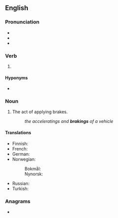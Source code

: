 ==English==

===Pronunciation===
* {{IPA|/ˈbɹeɪkɪŋ/|lang=en}}
* {{homophones|breaking|lang=en}}
* {{rhymes|eɪkɪŋ|lang=en}}

===Verb===
{{head|en|verb form}}

# {{present participle of|brake|lang=en}}

====Hyponyms====
* {{l|en|aerobraking}}

===Noun===
{{en-noun|~}}

# The act of applying brakes.
#: ''the acceleratings and '''brakings''' of a vehicle''

====Translations====
{{trans-top|applying of brakes}}
* Finnish: {{t+|fi|jarrutus}}
* French: {{t+|fr|freinage|m}}
* German: {{t+|de|Bremsen|n}}
* Norwegian:
*: Bokmål: {{t|nb|bremsing|m|f}}
*: Nynorsk: {{t|nn|bremsing|f}}
{{trans-mid}}
* Russian: {{t+|ru|торможе́ние|n}}
* Turkish: {{t+|tr|frenleme}}
{{trans-bottom}}

===Anagrams===
* {{anagrams|en|a=abgiknr|Barking|barking}}